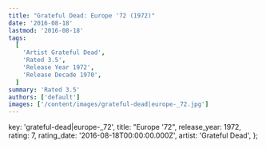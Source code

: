 ```yaml
---
title: "Grateful Dead: Europe '72 (1972)"
date: '2016-08-18'
lastmod: '2016-08-18'
tags:
  [
    'Artist Grateful Dead',
    'Rated 3.5',
    'Release Year 1972',
    'Release Decade 1970',
  ]
summary: 'Rated 3.5'
authors: ['default']
images: ['/content/images/grateful-dead|europe-_72.jpg']
---
```


  key: 'grateful-dead|europe-_72',
  title: "Europe '72",
  release_year: 1972,
  rating: 7,
  rating_date: '2016-08-18T00:00:00.000Z',
  artist: 'Grateful Dead',
};

<MusicRating data={data} />
